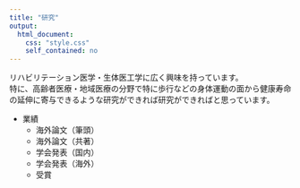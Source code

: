 ```yaml
---
title: "研究"
output:
  html_document:
    css: "style.css"
    self_contained: no
---
```


リハビリテーション医学・生体医工学に広く興味を持っています。  
特に、高齢者医療・地域医療の分野で特に歩行などの身体運動の面から健康寿命の延伸に寄与できるような研究ができれば研究ができればと思っています。

- 業績
  - 海外論文（筆頭）
  - 海外論文（共著）
  - 学会発表（国内）
  - 学会発表（海外）
  - 受賞